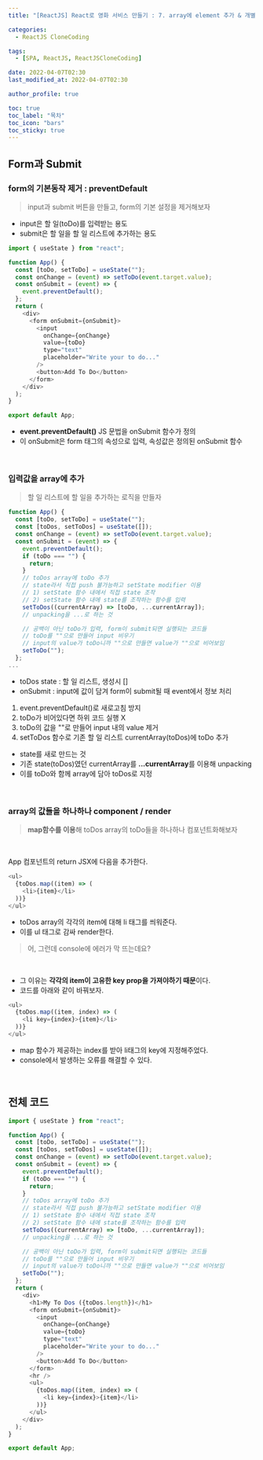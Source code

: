 ```yaml
---
title: "[ReactJS] React로 영화 서비스 만들기 : 7. array에 element 추가 & 개별 컴포넌트화"

categories:
  - ReactJS CloneCoding

tags:
  - [SPA, ReactJS, ReactJSCloneCoding]

date: 2022-04-07T02:30
last_modified_at: 2022-04-07T02:30

author_profile: true

toc: true
toc_label: "목차"
toc_icon: "bars"
toc_sticky: true
---
```


## Form과 Submit

### form의 기본동작 제거 : preventDefault

> input과 submit 버튼을 만들고, form의 기본 설정을 제거해보자

- input은 할 일(toDo)를 입력받는 용도
- submit은 할 일을 할 일 리스트에 추가하는 용도

```js
import { useState } from "react";

function App() {
  const [toDo, setToDo] = useState("");
  const onChange = (event) => setToDo(event.target.value);
  const onSubmit = (event) => {
    event.preventDefault();
  };
  return (
    <div>
      <form onSubmit={onSubmit}>
        <input
          onChange={onChange}
          value={toDo}
          type="text"
          placeholder="Write your to do..."
        />
        <button>Add To Do</button>
      </form>
    </div>
  );
}

export default App;
```

- **event.preventDefault()** JS 문법을 onSubmit 함수가 정의
- 이 onSubmit은 form 태그의 속성으로 입력, 속성값은 정의된 onSubmit 함수

<br />

### 입력값을 array에 추가

> 할 일 리스트에 할 일을 추가하는 로직을 만들자

```js
function App() {
  const [toDo, setToDo] = useState("");
  const [toDos, setToDos] = useState([]);
  const onChange = (event) => setToDo(event.target.value);
  const onSubmit = (event) => {
    event.preventDefault();
    if (toDo === "") {
      return;
    }
    // toDos array에 toDo 추가
    // state라서 직접 push 불가능하고 setState modifier 이용
    // 1) setState 함수 내에서 직접 state 조작
    // 2) setState 함수 내에 state를 조작하는 함수를 입력
    setToDos((currentArray) => [toDo, ...currentArray]);
    // unpacking을 ...로 하는 것

    // 공백이 아닌 toDo가 입력, form이 submit되면 실행되는 코드들
    // toDo를 ""으로 만들어 input 비우기
    // input의 value가 toDo니까 ""으로 만들면 value가 ""으로 비어보임
    setToDo("");
  };
...
```

- toDos state : 할 일 리스트, 생성시 []
- onSubmit : input에 값이 담겨 form이 submit될 때 event에서 정보 처리

1. event.preventDefault()로 새로고침 방지
2. toDo가 비어있다면 하위 코드 실행 X
3. toDo의 값을 ""로 만들어 input 내의 value 제거
4. setToDos 함수로 기존 할 일 리스트 currentArray(toDos)에 toDo 추가
  - state를 새로 만드는 것
  - 기존 state(toDos)였던 currentArray를 **...currentArray**를 이용해 unpacking
  - 이를 toDo와 함께 array에 담아 toDos로 지정
  
<br />

### array의 값들을 하나하나 component / render

> **map함수를 이용**해 toDos array의 toDo들을 하나하나 컴포넌트화해보자

<br />

App 컴포넌트의 return JSX에 다음을 추가한다.

```js
<ul>
  {toDos.map((item) => (
    <li>{item}</li>
  ))}
</ul>
```

- toDos array의 각각의 item에 대해 li 태그를 씌워준다.
- 이를 ul 태그로 감싸 render한다.

> 어, 그런데 console에 에러가 막 뜨는데요?

<br />

- 그 이유는 **각각의 item이 고유한 key prop을 가져야하기 때문**이다.
- 코드를 아래와 같이 바꿔보자.

```js
<ul>
  {toDos.map((item, index) => (
    <li key={index}>{item}</li>
  ))}
</ul>
```

- map 함수가 제공하는 index를 받아 li태그의 key에 지정해주었다.
- console에서 발생하는 오류를 해결할 수 있다.

<br />

## 전체 코드

```js
import { useState } from "react";

function App() {
  const [toDo, setToDo] = useState("");
  const [toDos, setToDos] = useState([]);
  const onChange = (event) => setToDo(event.target.value);
  const onSubmit = (event) => {
    event.preventDefault();
    if (toDo === "") {
      return;
    }
    // toDos array에 toDo 추가
    // state라서 직접 push 불가능하고 setState modifier 이용
    // 1) setState 함수 내에서 직접 state 조작
    // 2) setState 함수 내에 state를 조작하는 함수를 입력
    setToDos((currentArray) => [toDo, ...currentArray]);
    // unpacking을 ...로 하는 것

    // 공백이 아닌 toDo가 입력, form이 submit되면 실행되는 코드들
    // toDo를 ""으로 만들어 input 비우기
    // input의 value가 toDo니까 ""으로 만들면 value가 ""으로 비어보임
    setToDo("");
  };
  return (
    <div>
      <h1>My To Dos ({toDos.length})</h1>
      <form onSubmit={onSubmit}>
        <input
          onChange={onChange}
          value={toDo}
          type="text"
          placeholder="Write your to do..."
        />
        <button>Add To Do</button>
      </form>
      <hr />
      <ul>
        {toDos.map((item, index) => (
          <li key={index}>{item}</li>
        ))}
      </ul>
    </div>
  );
}

export default App;
```